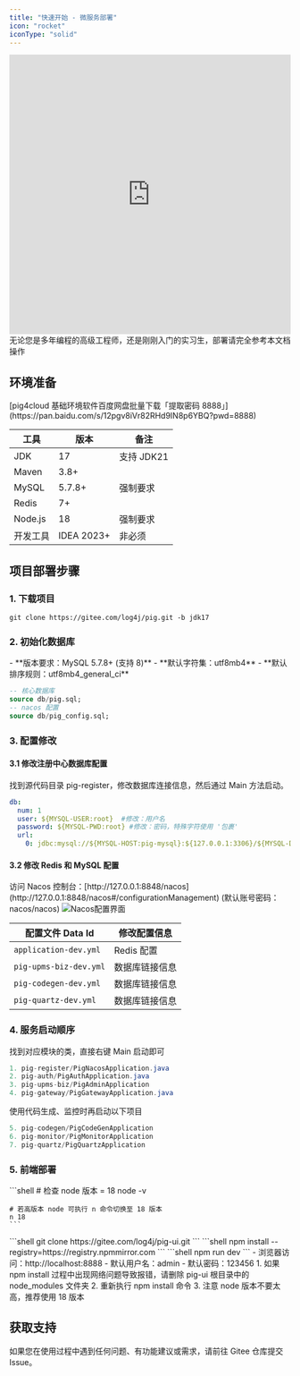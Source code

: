 ```yaml
---
title: "快速开始 - 微服务部署"
icon: "rocket"
iconType: "solid"
---
```


<iframe
  width="100%"
  height="500"
  src="https://player.bilibili.com/player.html?isOutside=true&aid=39687329&bvid=BV12t411B7e9&cid=1224704505&p=2"
  title="Pig4Cloud 部署视频教程"
  frameborder="0"
  allowfullscreen="true"
></iframe>

<Warning>
  无论您是多年编程的高级工程师，还是刚刚入门的实习生，部署请完全参考本文档操作
</Warning>

## 环境准备

<Tip>
  [pig4cloud 基础环境软件百度网盘批量下载「提取密码 8888」](https://pan.baidu.com/s/12pgv8iVr82RHd9IN8p6YBQ?pwd=8888)
</Tip>

| 工具 | 版本 | 备注 |
| --- | --- | --- |
| JDK | 17 | 支持 JDK21 |
| Maven | 3.8+ | |
| MySQL | 5.7.8+ | 强制要求 |
| Redis | 7+ | |
| Node.js | 18 | 强制要求 |
| 开发工具 | IDEA 2023+ | 非必须 |

## 项目部署步骤

### 1. 下载项目
```shell
git clone https://gitee.com/log4j/pig.git -b jdk17
```

### 2. 初始化数据库
<Note>
  - **版本要求：MySQL 5.7.8+ (支持 8)**
  - **默认字符集：utf8mb4**
  - **默认排序规则：utf8mb4_general_ci**
</Note>

```sql
-- 核心数据库
source db/pig.sql;
-- nacos 配置
source db/pig_config.sql;
```

### 3. 配置修改

#### 3.1 修改注册中心数据库配置
<Note>
  找到源代码目录 pig-register，修改数据库连接信息，然后通过 Main 方法启动。
</Note>

```yaml
db:
  num: 1
  user: ${MYSQL-USER:root}  #修改：用户名
  password: ${MYSQL-PWD:root} #修改：密码，特殊字符使用 '包裹'
  url:
    0: jdbc:mysql://${MYSQL-HOST:pig-mysql}:${127.0.0.1:3306}/${MYSQL-DB:pig_config}?characterEncoding=utf8&zeroDateTimeBehavior=convertToNull&useSSL=false&useJDBCCompliantTimezoneShift=true&useLegacyDatetimeCode=false&serverTimezone=GMT%2B8&nullCatalogMeansCurrent=true&allowPublicKeyRetrieval=true
```

#### 3.2 修改 Redis 和 MySQL 配置
<Note>
  访问 Nacos 控制台：[http://127.0.0.1:8848/nacos](http://127.0.0.1:8848/nacos#/configurationManagement) (默认账号密码：nacos/nacos)
</Note>

<Frame>
  <img src="/images/1736924558140-a6b70b07-3071-4a9b-bc59-e31a1a656ca3.png" alt="Nacos配置界面" />
</Frame>

| 配置文件 Data Id | 修改配置信息 |
| --- | --- |
| `application-dev.yml` | Redis 配置 |
| `pig-upms-biz-dev.yml` | 数据库链接信息 |
| `pig-codegen-dev.yml` | 数据库链接信息 |
| `pig-quartz-dev.yml` | 数据库链接信息 |

### 4. 服务启动顺序
<Note>
  找到对应模块的类，直接右键 Main 启动即可
</Note>

```java
1. pig-register/PigNacosApplication.java 
2. pig-auth/PigAuthApplication.java   
3. pig-upms-biz/PigAdminApplication
4. pig-gateway/PigGatewayApplication.java  
```

<Note>
  使用代码生成、监控时再启动以下项目
</Note>

```java
5. pig-codegen/PigCodeGenApplication  
6. pig-monitor/PigMonitorApplication
7. pig-quartz/PigQuartzApplication
```

### 5. 前端部署

<Steps>
  <Step title="环境检查">
    ```shell
    # 检查 node 版本 = 18
    node -v 
    
    # 若高版本 node 可执行 n 命令切换至 18 版本
    n 18
    ```
  </Step>
  <Step title="下载前端代码">
    ```shell
    git clone https://gitee.com/log4j/pig-ui.git
    ```
  </Step>
  <Step title="安装依赖">
    ```shell
    npm install --registry=https://registry.npmmirror.com
    ```
  </Step>
  <Step title="启动前端服务">
    ```shell
    npm run dev
    ```
  </Step>
  <Step title="访问系统">
    <Note>
      - 浏览器访问：http://localhost:8888
      - 默认用户名：admin
      - 默认密码：123456
    </Note>
  </Step>
</Steps>

<Warning>
  1. 如果 npm install 过程中出现网络问题导致报错，请删除 pig-ui 根目录中的 node_modules 文件夹
  2. 重新执行 npm install 命令
  3. 注意 node 版本不要太高，推荐使用 18 版本
</Warning>

## 获取支持

<CardGroup cols={1}>
  <Card title="遇到问题？" icon="circle-question" href="https://gitee.com/log4j/pig/issues">
    如果您在使用过程中遇到任何问题、有功能建议或需求，请前往 Gitee 仓库提交 Issue。
  </Card>
</CardGroup>

